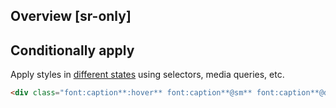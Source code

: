 ## Overview [sr-only]
<Overview/>

## Conditionally apply
Apply styles in [different states](/docs/states-and-queries) using selectors, media queries, etc.
```html
<div class="font:caption**:hover** font:caption**@sm** font:caption**@dark** font:caption**@print**">…</div>
```

